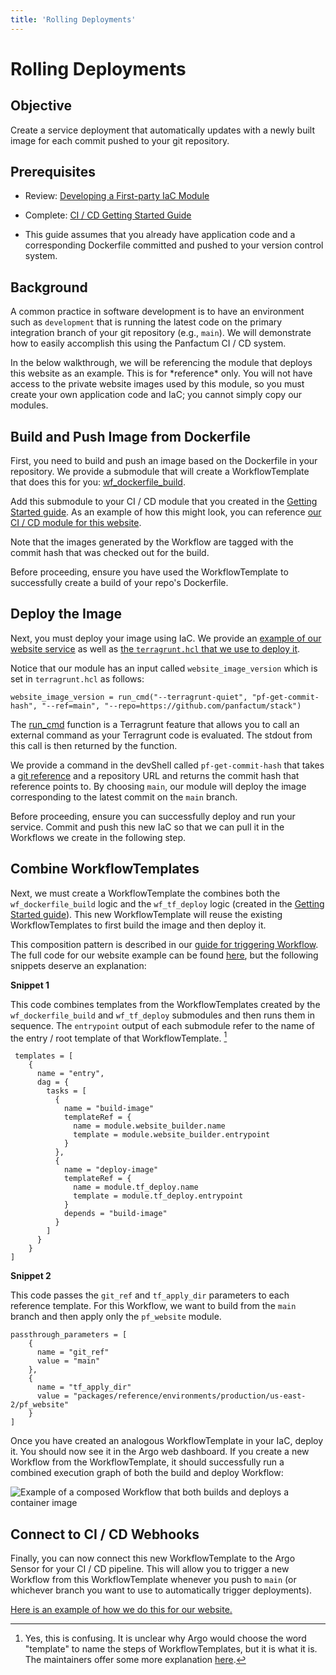 ```yaml
---
title: 'Rolling Deployments'
---
```





# Rolling Deployments

## Objective

Create a service deployment that automatically updates with a newly built image for each commit pushed to your git repository.

## Prerequisites

- Review: [Developing a First-party IaC Module](/docs/edge/guides/iac/first-party-modules)

- Complete: [CI / CD Getting Started Guide](/docs/edge/guides/cicd/getting-started)

- This guide assumes that you already have application code and a corresponding Dockerfile committed and pushed to your
  version control system.

## Background

A common practice in software development is to have an environment such as `development` that is running
the latest code on the primary integration branch of your git repository (e.g., `main`).
We will demonstrate how to easily accomplish this using the Panfactum CI / CD system.

<MarkdownAlert severity="warning">
  In the below walkthrough, we will be referencing the module that deploys this
  website as an example. This is for *reference* only. You will not have access
  to the private website images used by this module, so you must create your own
  application code and IaC; you cannot simply copy our modules.
</MarkdownAlert>

## Build and Push Image from Dockerfile

First, you need to build and push an image based on the Dockerfile in your repository. We provide a submodule that will
create a WorkflowTemplate that does this for you: [wf_dockerfile_build](/docs/edge/reference/infrastructure-modules/submodule/workflow/wf_dockerfile_build).

Add this submodule to your CI / CD module that you created in the [Getting Started guide](/docs/edge/guides/cicd/getting-started).
As an example of how this might look, you can reference
[our CI / CD module for this website](https://github.com/Panfactum/stack/blob/__PANFACTUM_VERSION_EDGE__/packages/reference/infrastructure/demo_cicd/website_image_builder.tf).

Note that the images generated by the Workflow are tagged with the commit hash that was checked out for the build.

Before proceeding, ensure you have used the WorkflowTemplate to successfully create a build of your repo's Dockerfile.

## Deploy the Image

Next, you must deploy your image using IaC. We provide an [example of our
website service](https://github.com/Panfactum/stack/tree/__PANFACTUM_VERSION_EDGE__/packages/reference/infrastructure/pf_website)
as well as [the `terragrunt.hcl` that we use to deploy it](https://github.com/Panfactum/stack/blob/__PANFACTUM_VERSION_EDGE__/packages/reference/environments/production/us-east-2/pf_website/terragrunt.hcl).

Notice that our module has an input called `website_image_version` which is set in `terragrunt.hcl` as follows:

```hcl
website_image_version = run_cmd("--terragrunt-quiet", "pf-get-commit-hash", "--ref=main", "--repo=https://github.com/panfactum/stack")
```

The [run_cmd](https://terragrunt.gruntwork.io/docs/reference/built-in-functions/#run_cmd) function is a Terragrunt
feature that allows you to call an external command as your Terragrunt code is evaluated. The stdout from this
call is then returned by the function.

We provide a command in the devShell
called `pf-get-commit-hash` that takes a [git reference](https://git-scm.com/book/en/v2/Git-Internals-Git-References)
and a repository URL and returns the commit hash that reference points to.
By choosing `main`, our module will deploy the image corresponding to the latest commit on the `main` branch.

Before proceeding, ensure you can successfully deploy and run your service. Commit and push this new IaC so that
we can pull it in the Workflows we create in the following step.

## Combine WorkflowTemplates

Next, we must create a WorkflowTemplate the combines both the `wf_dockerfile_build` logic
and the `wf_tf_deploy` logic (created in the [Getting Started guide](/docs/edge/guides/cicd/getting-started#create-iac-deployment-workflowtemplate)).
This new WorkflowTemplate will reuse the existing WorkflowTemplates to first build the image and then deploy it.

This composition pattern is described in our
[guide for triggering Workflow](/docs/edge/guides/addons/workflow-engine/triggering-workflows#template-references). The full
code for our website example can be found [here](https://github.com/Panfactum/stack/blob/__PANFACTUM_VERSION_EDGE__/packages/reference/infrastructure/demo_cicd/website_image_builder.tf),
but the following snippets deserve an explanation:

**Snippet 1**

This code combines templates from the WorkflowTemplates created by the `wf_dockerfile_build` and `wf_tf_deploy` submodules and then
runs them in sequence. The `entrypoint` output of each submodule refer to the name of the entry / root template
of that WorkflowTemplate. [^1]

[^1]:
    Yes, this is confusing. It is unclear why Argo would choose the word "template" to name the steps of WorkflowTemplates,
    but it is what it is. The maintainers offer some more explanation [here](https://argo-workflows.readthedocs.io/en/latest/workflow-templates/#workflowtemplate-vs-template).

```hcl
 templates = [
    {
      name = "entry",
      dag = {
        tasks = [
          {
            name = "build-image"
            templateRef = {
              name = module.website_builder.name
              template = module.website_builder.entrypoint
            }
          },
          {
            name = "deploy-image"
            templateRef = {
              name = module.tf_deploy.name
              template = module.tf_deploy.entrypoint
            }
            depends = "build-image"
          }
        ]
      }
    }
]
```

**Snippet 2**

This code passes the `git_ref` and `tf_apply_dir` parameters to each reference template. For this Workflow,
we want to build from the `main` branch and then apply only the `pf_website` module.

```hcl
passthrough_parameters = [
    {
      name = "git_ref"
      value = "main"
    },
    {
      name = "tf_apply_dir"
      value = "packages/reference/environments/production/us-east-2/pf_website"
    }
]
```

Once you have created an analogous WorkflowTemplate in your IaC, deploy it. You should now see it in the Argo
web dashboard. If you create a new Workflow from the WorkflowTemplate, it should successfully run a combined
execution graph of both the build and deploy Workflow:

<Image
  src={BuildAndDeployImg}
  alt="Example of a composed Workflow that both builds and deploys a container image"
/>

## Connect to CI / CD Webhooks

Finally, you can now connect this new WorkflowTemplate to the Argo Sensor for your CI / CD pipeline. This
will allow you to trigger a new Workflow from this WorkflowTemplate whenever you push to `main` (or whichever
branch you want to use to automatically trigger deployments).

[Here is an example of how we do this for our website.](https://github.com/Panfactum/stack/blob/__PANFACTUM_VERSION_EDGE__/packages/reference/infrastructure/demo_cicd/sensor.tf)
